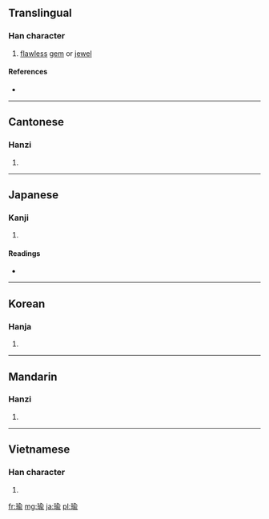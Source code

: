 ==Translingual==

===Han character===
{{Han char|rn=96|rad=玉|as=09|sn=13|four=1812<sub>1</sub>|canj=一土人一弓 (MGOMN)}}

# [[flawless]] [[gem]] or [[jewel]]

====References====
* {{Han ref|kx=0738.070|dkj=21129|dj=1148.260|hdz=21127.080|uh=745C|ud=29788|bh=B7EC|bd=47084}}

----

==Cantonese==

===Hanzi===
{{yue-hanzi|jyut=|y=yu4}}

# {{defn|Cantonese|sort=玉09}}

----

==Japanese==

===Kanji===
{{ja-kanji|grade=|rs=玉09}}

# {{defn|Japanese|sort=玉09}}

====Readings====
* {{ja-readings|on=[[ゆ]] (yu)|kun=|nanori=}}

----

==Korean==

===Hanja===
{{ko-hanja|hangeul=유|eumhun=|rv=yu|mr=yu|y=yu}}

# {{defn|Korean|sort=玉09}}

----

==Mandarin==

===Hanzi===
{{cmn-hanzi|pin=[[yú]] ([[yu2]])|wg=yü<sup>2</sup>}}

# {{defn|Mandarin|sort=玉09}}

----

==Vietnamese==

===Han character===
{{vi-hantu|[[du]]|rs=玉09}}

# {{defn|Vietnamese|sort=玉09}}

[[fr:瑜]]
[[mg:瑜]]
[[ja:瑜]]
[[pl:瑜]]